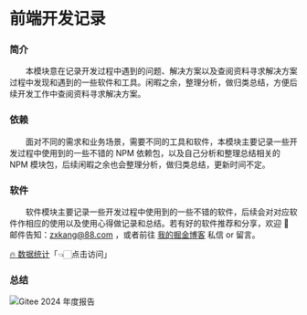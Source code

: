 # 前端开发记录

### 简介

&emsp;&emsp;本模块意在记录开发过程中遇到的问题、解决方案以及查阅资料寻求解决方案过程中发现和遇到的一些软件和工具。闲暇之余，整理分析，做归类总结，方便后续开发工作中查阅资料寻求解决方案。

### 依赖

&emsp;&emsp;面对不同的需求和业务场景，需要不同的工具和软件，本模块主要记录一些开发过程中使用到的一些不错的 NPM 依赖包，以及自己分析和整理总结相关的 NPM 模块包，后续闲暇之余也会整理分析，做归类总结，更新时间不定。

### 软件

&emsp;&emsp;软件模块主要记录一些开发过程中使用到的一些不错的软件，后续会对对应软件作相应的使用以及使用心得做记录和总结。若有好的软件推荐和分享，欢迎 📮 邮件告知：zxkang@88.com ，或者前往 [我的掘金博客](https://juejin.cn/user/184373682901309/posts) 私信 or 留言。

[🔥 数据统计](https://umami.is)「👈🏻点击访问」

### 总结

![Gitee 2024 年度报告](./img/2024.webp)
